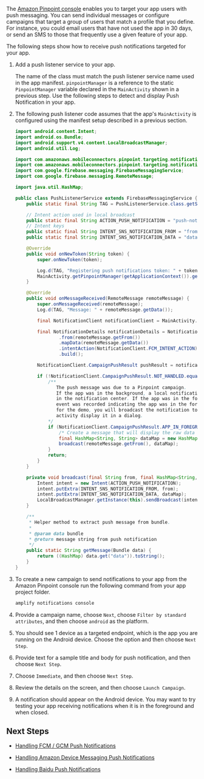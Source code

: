 The [Amazon Pinpoint console](https://console.aws.amazon.com/pinpoint/) enables you to target your app users with push messaging. You can send individual messages or configure campaigns that target a group of users that match a profile that you define. For instance, you could email users that have not used the app in 30 days, or send an SMS to those that frequently use a given feature of your app.

The following steps show how to receive push notifications targeted for your app.

1. Add a push listener service to your app.

   The name of the class must match the push listener service name used in the app manifest. `pinpointManager` is a reference to the static `PinpointManager` variable declared in the `MainActivity` shown in a previous step. Use the following steps to detect and display Push Notification in your app.

1. The following push listener code assumes that the app's `MainActivity` is configured using the manifest setup described in a previous section.

   ```java
   import android.content.Intent;
   import android.os.Bundle;
   import android.support.v4.content.LocalBroadcastManager;
   import android.util.Log;

   import com.amazonaws.mobileconnectors.pinpoint.targeting.notification.NotificationClient;
   import com.amazonaws.mobileconnectors.pinpoint.targeting.notification.NotificationDetails;
   import com.google.firebase.messaging.FirebaseMessagingService;
   import com.google.firebase.messaging.RemoteMessage;

   import java.util.HashMap;

   public class PushListenerService extends FirebaseMessagingService {
       public static final String TAG = PushListenerService.class.getSimpleName();

       // Intent action used in local broadcast
       public static final String ACTION_PUSH_NOTIFICATION = "push-notification";
       // Intent keys
       public static final String INTENT_SNS_NOTIFICATION_FROM = "from";
       public static final String INTENT_SNS_NOTIFICATION_DATA = "data";

       @Override
       public void onNewToken(String token) {
           super.onNewToken(token);

           Log.d(TAG, "Registering push notifications token: " + token);
           MainActivity.getPinpointManager(getApplicationContext()).getNotificationClient().registerDeviceToken(token);
       }

       @Override
       public void onMessageReceived(RemoteMessage remoteMessage) {
           super.onMessageReceived(remoteMessage);
           Log.d(TAG, "Message: " + remoteMessage.getData());

           final NotificationClient notificationClient = MainActivity.getPinpointManager(getApplicationContext()).getNotificationClient();

           final NotificationDetails notificationDetails = NotificationDetails.builder()
                   .from(remoteMessage.getFrom())
                   .mapData(remoteMessage.getData())
                   .intentAction(NotificationClient.FCM_INTENT_ACTION)
                   .build();

           NotificationClient.CampaignPushResult pushResult = notificationClient.handleCampaignPush(notificationDetails);

           if (!NotificationClient.CampaignPushResult.NOT_HANDLED.equals(pushResult)) {
               /**
                  The push message was due to a Pinpoint campaign.
                  If the app was in the background, a local notification was added
                  in the notification center. If the app was in the foreground, an
                  event was recorded indicating the app was in the foreground,
                  for the demo, you will broadcast the notification to let the main
                  activity display it in a dialog.
               */
               if (NotificationClient.CampaignPushResult.APP_IN_FOREGROUND.equals(pushResult)) {
                   /* Create a message that will display the raw data of the campaign push in a dialog. */
                   final HashMap<String, String> dataMap = new HashMap<>(remoteMessage.getData());
                   broadcast(remoteMessage.getFrom(), dataMap);
               }
               return;
           }
       }

       private void broadcast(final String from, final HashMap<String, String> dataMap) {
           Intent intent = new Intent(ACTION_PUSH_NOTIFICATION);
           intent.putExtra(INTENT_SNS_NOTIFICATION_FROM, from);
           intent.putExtra(INTENT_SNS_NOTIFICATION_DATA, dataMap);
           LocalBroadcastManager.getInstance(this).sendBroadcast(intent);
       }

       /**
        * Helper method to extract push message from bundle.
        *
        * @param data bundle
        * @return message string from push notification
        */
       public static String getMessage(Bundle data) {
           return ((HashMap) data.get("data")).toString();
       }
   }
   ```

1. To create a new campaign to send notifications to your app from the Amazon Pinpoint console run the following command from your app project folder.

   ```bash
   amplify notifications console
   ```

1. Provide a campaign name, choose `Next`, choose `Filter by standard attributes`, and then choose `android` as the platform.

1. You should see 1 device as a targeted endpoint, which is the app you are running on the Android device. Choose the option and then choose `Next Step`.

1. Provide text for a sample title and body for push notification, and then choose `Next Step`.

1. Choose `Immediate`, and then choose `Next Step`.

1. Review the details on the screen, and then choose `Launch Campaign`.

1. A notification should appear on the Android device. You may want to try testing your app receiving notifications when it is in the foreground and when closed.

## Next Steps

- [Handling FCM / GCM Push Notifications](/[platform]/sdk/push-notifications/setup-push-service/#setup-fcmgcm-in-firebase)

* [Handling Amazon Device Messaging Push Notifications](/[platform]/sdk/push-notifications/setup-push-service/#handling-amazon-device-messaging-push-notifications)

- [Handling Baidu Push Notifications](/[platform]/sdk/push-notifications/setup-push-service/#handling-baidu-push-notifications)
